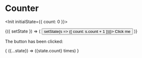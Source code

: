 
# Counter

<Init initialState={{ count: 0 }}>

<Observe>
  {({ setState }) => (
    <button onClick={() => setState(s => ({ count: s.count + 1 }))}>
      Click me
    </button>
  )}
</Observe>

The button has been clicked:

<Observe>
  { ({...state}) => (<span>{state.count} times</span>) }
</Observe>

</Init>